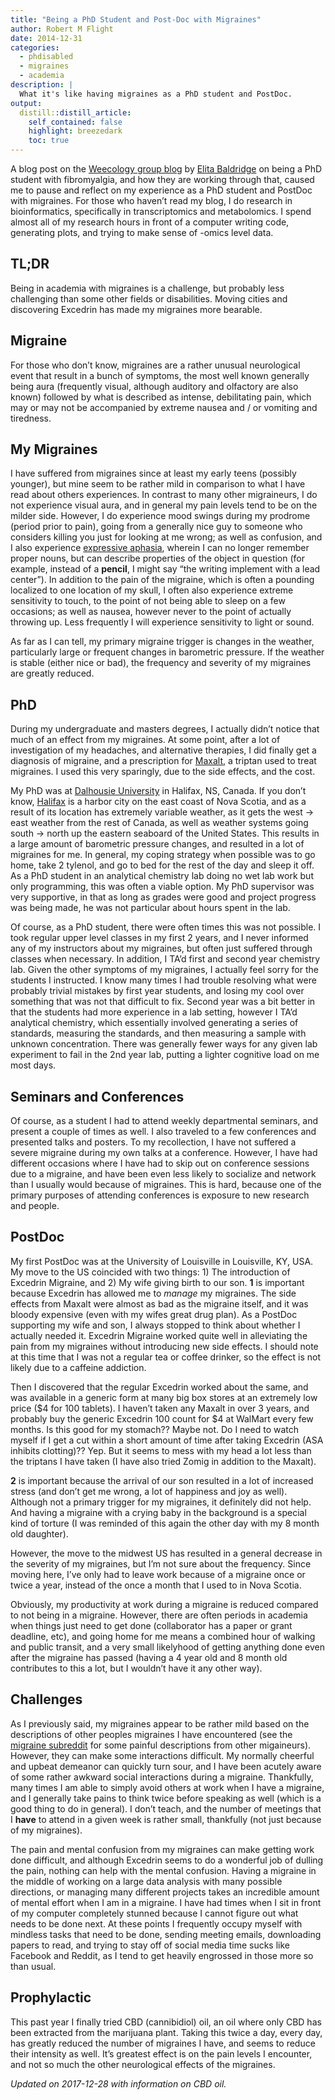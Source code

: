 ```yaml
---
title: "Being a PhD Student and Post-Doc with Migraines"
author: Robert M Flight
date: 2014-12-31
categories:
  - phdisabled
  - migraines
  - academia
description: |
  What it's like having migraines as a PhD student and PostDoc.
output:
  distill::distill_article:
    self_contained: false
    highlight: breezedark
    toc: true
---
```


A blog post on the [Weecology group blog](http://jabberwocky.weecology.org/2014/10/13/how-technology-can-help-scientists-with-chronic-illnesses-or-technology-ftw/) by [Elita Baldridge](https://twitter.com/elitabaldridge) on being a PhD student with fibromyalgia, and how they are working through that, caused me to pause and reflect on my experience as a PhD student and PostDoc with migraines. For those who haven't read my blog, I do research in bioinformatics, specifically in transcriptomics and metabolomics. I spend almost all of my research hours in front of a computer writing code, generating plots, and trying to make sense of -omics level data.

## TL;DR

Being in academia with migraines is a challenge, but probably less challenging than some other fields or disabilities. Moving cities and discovering Excedrin has made my migraines more bearable.

## Migraine

For those who don't know, migraines are a rather unusual neurological event that result in a bunch of symptoms, the most well known generally being aura (frequently visual, although auditory and olfactory are also known) followed by what is described as intense, debilitating pain, which may or may not be accompanied by extreme nausea and / or vomiting and tiredness.

## My Migraines

I have suffered from migraines since at least my early teens (possibly younger), but mine seem to be rather mild in comparison to what I have read about others experiences. In contrast to many other migraineurs, I do not experience visual aura, and in general my pain levels tend to be on the milder side. However, I do experience mood swings during my prodrome (period prior to pain), going from a generally nice guy to someone who considers killing you just for looking at me wrong; as well as confusion, and I also experience [expressive aphasia](http://en.wikipedia.org/wiki/Aphasia), wherein I can no longer remember proper nouns, but can describe properties of the object in question (for example, instead of a **pencil**, I might say "the writing implement with a lead center"). In addition to the pain of the migraine, which is often a pounding localized to one location of my skull, I often also experience extreme sensitivity to touch, to the point of not being able to sleep on a few occasions; as well as nausea, however never to the point of actually throwing up. Less frequently I will experience sensitivity to light or sound.

As far as I can tell, my primary migraine trigger is changes in the weather, particularly large or frequent changes in barometric pressure. If the weather is stable (either nice or bad), the frequency and severity of my migraines are greatly reduced.

## PhD

During my undergraduate and masters degrees, I actually didn't notice that much of an effect from my migraines. At some point, after a lot of investigation of my headaches, and alternative therapies, I did finally get a diagnosis of migraine, and a prescription for [Maxalt](http://www.rxlist.com/maxalt-drug.htm), a triptan used to treat migraines. I used this very sparingly, due to the side effects, and the cost.

My PhD was at [Dalhousie University](http://www.dal.ca/) in Halifax, NS, Canada. If you don't know, [Halifax](http://en.wikipedia.org/wiki/Halifax,_Nova_Scotia) is a harbor city on the east coast of Nova Scotia, and as a result of its location has extremely variable weather, as it gets the west -> east weather from the rest of Canada, as well as weather systems going south -> north up the eastern seaboard of the United States. This results in a large amount of barometric pressure changes, and resulted in a lot of migraines for me. In general, my coping strategy when possible was to go home, take 2 tylenol, and go to bed for the rest of the day and sleep it off. As a PhD student in an analytical chemistry lab doing no wet lab work but only programming, this was often a viable option. My PhD supervisor was very supportive, in that as long as grades were good and project progress was being made, he was not particular about hours spent in the lab.

Of course, as a PhD student, there were often times this was not possible. I took regular upper level classes in my first 2 years, and I never informed any of my instructors about my migraines, but often just suffered through classes when necessary. In addition, I TA'd first and second year chemistry lab. Given the other symptoms of my migraines, I actually feel sorry for the students I instructed. I know many times I had trouble resolving what were probably trivial mistakes by first year students, and losing my cool over something that was not that difficult to fix. Second year was a bit better in that the students had more experience in a lab setting, however I TA'd analytical chemistry, which essentially involved generating a series of standards, measuring the standards, and then measuring a sample with unknown concentration. There was generally fewer ways for any given lab experiment to fail in the 2nd year lab, putting a lighter cognitive load on me most days. 

## Seminars and Conferences

Of course, as a student I had to attend weekly departmental seminars, and present a couple of times as well. I also traveled to a few conferences and presented talks and posters. To my recollection, I have not suffered a severe migraine during my own talks at a conference. However, I have had different occasions where I have had to skip out on conference sessions due to a migraine, and have been even less likely to socialize and network than I usually would because of migraines. This is hard, because one of the primary purposes of attending conferences is exposure to new research and people. 

## PostDoc

My first PostDoc was at the University of Louisville in Louisville, KY, USA. My move to the US coincided with two things: 1) The introduction of Excedrin Migraine, and 2) My wife giving birth to our son. **1** is important because Excedrin has allowed me to *manage* my migraines. The side effects from Maxalt were almost as bad as the migraine itself, and it was bloody expensive (even with my wifes great drug plan). As a PostDoc supporting my wife and son, I always stopped to think about whether I actually needed it. Excedrin Migraine worked quite well in alleviating the pain from my migraines without introducing new side effects. I should note at this time that I was not a regular tea or coffee drinker, so the effect is not likely due to a caffeine addiction.

Then I discovered that the regular Excedrin worked about the same, and was available in a generic form at many big box stores at an extremely low price ($4 for 100 tablets).  I haven't taken any Maxalt in over 3 years, and probably buy the generic Excedrin 100 count for $4 at WalMart every few months. Is this good for my stomach?? Maybe not. Do I need to watch myself if I get a cut within a short amount of time after taking Excedrin (ASA inhibits clotting)?? Yep. But it seems to mess with my head a lot less than the triptans I have taken (I have also tried Zomig in addition to the Maxalt).

**2** is important because the arrival of our son resulted in a lot of increased stress (and don't get me wrong, a lot of happiness and joy as well). Although not a primary trigger for my migraines, it definitely did not help. And having a migraine with a crying baby in the background is a special kind of torture (I was reminded of this again the other day with my 8 month old daughter). 

However, the move to the midwest US has resulted in a general decrease in the severity of my migraines, but I'm not sure about the frequency. Since moving here, I've only had to leave work because of a migraine once or twice a year, instead of the once a month that I used to in Nova Scotia.

Obviously, my productivity at work during a migraine is reduced compared to not being in a migraine. However, there are often periods in academia when things just need to get done (collaborator has a paper or grant deadline, etc), and going home for me means a combined hour of walking and public transit, and a very small likelyhood of getting anything done even after the migraine has passed (having a 4 year old and 8 month old contributes to this a lot, but I wouldn't have it any other way).

## Challenges

As I previously said, my migraines appear to be rather mild based on the descriptions of other peoples migraines I have encountered (see the [migraine subreddit](http://www.reddit.com/r/migraine) for some painful descriptions from other migaineurs). However, they can make some interactions difficult. My normally cheerful and upbeat demeanor can quickly turn sour, and I have been acutely aware of some rather awkward social interactions during a migraine. Thankfully, many times I am able to simply avoid others at work when I have a migraine, and I generally take pains to think twice before speaking as well (which is a good thing to do in general). I don't teach, and the number of meetings that I **have** to attend in a given week is rather small, thankfully (not just because of my migraines).

The pain and mental confusion from my migraines can make getting work done difficult, and although Excedrin seems to do a wonderful job of dulling the pain, nothing can help with the mental confusion. Having a migraine in the middle of working on a large data analysis with many possible directions, or managing many different projects takes an incredible amount of mental effort when I am in a migraine. I have had times when I sit in front of my computer completely stunned because I cannot figure out what needs to be done next. At these points I frequently occupy myself with mindless tasks that need to be done, sending meeting emails, downloading papers to read, and trying to stay off of social media time sucks like Facebook and Reddit, as I tend to get heavily engrossed in those more so than usual.

## Prophylactic

This past year I finally tried CBD (cannibidiol) oil, an oil where only CBD has been extracted from the marijuana plant. Taking this twice a day, every day, has greatly reduced the number of migraines I have, and seems to reduce their intensity as well. It's greatest effect is on the pain levels I encounter, and not so much the other neurological effects of the migraines.

*Updated on 2017-12-28 with information on CBD oil.*
